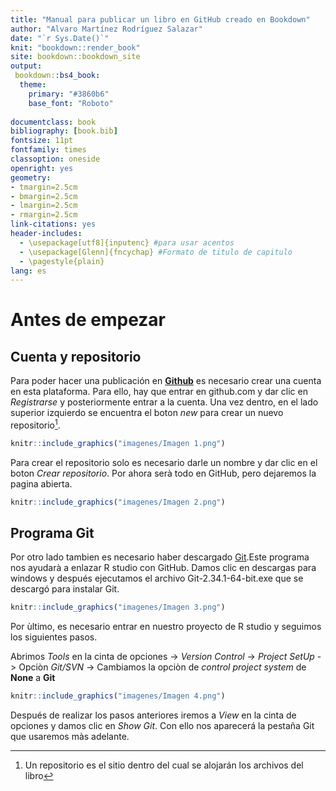 ```yaml
--- 
title: "Manual para publicar un libro en GitHub creado en Bookdown"
author: "Alvaro Martínez Rodríguez Salazar"
date: "`r Sys.Date()`"
knit: "bookdown::render_book"
site: bookdown::bookdown_site
output:
 bookdown::bs4_book:
  theme:
    primary: "#3860b6"
    base_font: "Roboto"
  
documentclass: book
bibliography: [book.bib]
fontsize: 11pt
fontfamily: times
classoption: oneside
openright: yes
geometry: 
- tmargin=2.5cm
- bmargin=2.5cm
- lmargin=2.5cm
- rmargin=2.5cm
link-citations: yes
header-includes:
  - \usepackage[utf8]{inputenc} #para usar acentos
  - \usepackage[Glenn]{fncychap} #Formato de titulo de capitulo
  - \pagestyle{plain}
lang: es
---
```


# Antes de empezar {-}

## Cuenta y repositorio {-}

Para poder hacer una publicación en [**Github**](https://github.com/) es necesario crear una cuenta en esta plataforma. Para ello, hay que entrar en github.com y dar clic en *Registrarse* y posteriormente entrar a la cuenta. Una vez dentro, en el lado superior izquierdo se encuentra el boton *new* para crear un nuevo repositorio[^1].

```r
knitr::include_graphics("imagenes/Imagen 1.png")
```

Para crear el repositorio solo es necesario darle un nombre y dar clic en el boton *Crear repositorio*. Por ahora serà todo en GitHub, pero dejaremos la pagina abierta.

```r
knitr::include_graphics("imagenes/Imagen 2.png")
```

## Programa Git {-}

Por otro lado tambien es necesario haber descargado [Git](https://git-scm.com/).Este programa nos ayudarà a enlazar R studio con GitHub. Damos clic en descargas para windows y después ejecutamos el archivo Git-2.34.1-64-bit.exe que se descargó para instalar Git.

```r
knitr::include_graphics("imagenes/Imagen 3.png")
```

Por ùltimo, es necesario entrar en nuestro proyecto de R studio y seguimos los siguientes pasos.

Abrimos *Tools* en la cinta de opciones -> *Version Control* -> *Project SetUp* -> Opciòn *Git/SVN* -> Cambiamos la opciòn de *control project system* de **None** a **Git** 

```r
knitr::include_graphics("imagenes/Imagen 4.png")
```

Después de realizar los pasos anteriores iremos a *View* en la cinta de opciones y damos clic en *Show Git*. Con ello nos aparecerá la pestaña Git que usaremos màs adelante.

[^1]:Un repositorio es el sitio dentro del cual se alojarán los archivos del libro
